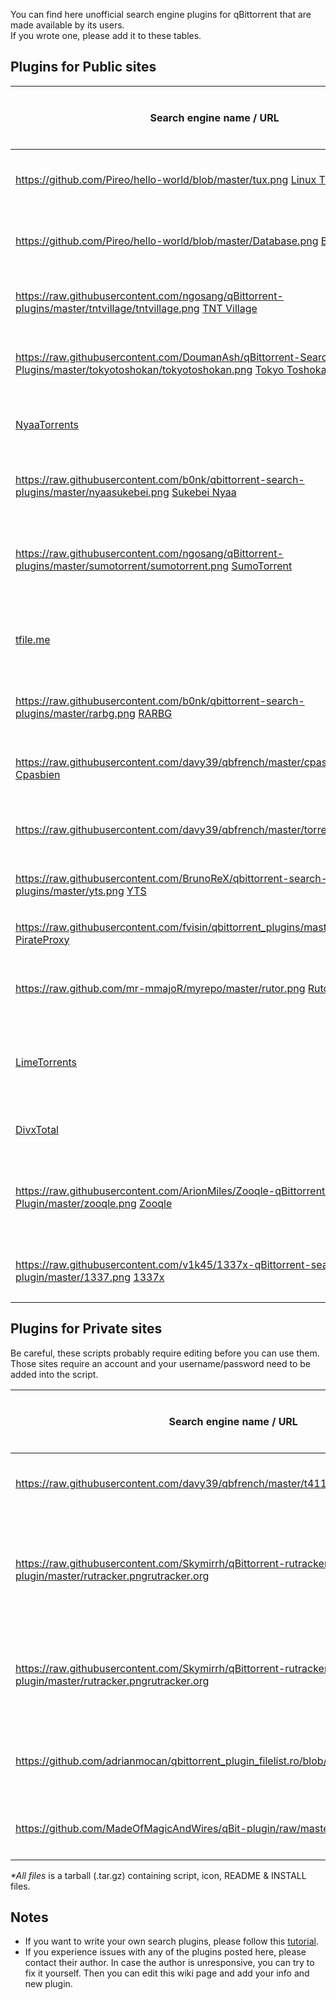 You can find here unofficial search engine plugins for qBittorrent that are made available by its users.<br />
If you wrote one, please add it to these tables.

== Plugins for Public sites ==
{|
|-
!  Search engine name / URL
!  Plugin author name / e-mail
!  Version
!  Last update date
!  Download link
!  Comment
|-
| [[https://github.com/Pireo/hello-world/blob/master/tux.png]] [http://linuxtracker.org/ Linux Tracker]
| toost.b@gmail.com
| 1.00
| April 12 2017
| [https://raw.githubusercontent.com/MadeOfMagicAndWires/qBit-plugins/master/engines/linuxtracker.py Download]
| Python2 & Python3 supported
|-
| [[https://github.com/Pireo/hello-world/blob/master/Database.png]] [https://btdb.in/ BTDB]
| ?
| 1.00
| April 12 2017
| [https://raw.githubusercontent.com/Pireo/hello-world/master/btdb.py Download]
| Python2 supported. Bugged.
|-
| [[https://raw.githubusercontent.com/ngosang/qBittorrent-plugins/master/tntvillage/tntvillage.png]] [http://www.tntvillage.scambioetico.org/?releaselist TNT Village]
| ngosang(at) hotmail(dot)es
| 1.00
| September 17 2015
| [https://raw.githubusercontent.com/ngosang/qBittorrent-plugins/master/tntvillage/tntvillage.py Download]
| Python2 & Python3 supported
|-
| [[https://raw.githubusercontent.com/DoumanAsh/qBittorrent-Search-Plugins/master/tokyotoshokan/tokyotoshokan.png]] [https://tokyotosho.info/index.php Tokyo Toshokan]
| custparasite(at) gmx(dot)se
| 2.0
| Sep 24 2015
| [https://raw.githubusercontent.com/DoumanAsh/qBittorrent-Search-Plugins/master/tokyotoshokan/tokyotoshokan.py Download]
| Python2 & Python3 supported
|-
| [https://www.nyaa.se/ NyaaTorrents]
| yukariin(at) yandex(dot)ru
| 2.29
| Mar 17 2016
| [https://raw.githubusercontent.com/Yukariin/qBittorrent-Search-Plugins/master/nyaatorrents.py Download]
| Python2 & Python3 supported
|-
| [[https://raw.githubusercontent.com/b0nk/qbittorrent-search-plugins/master/nyaasukebei.png]] [https://sukebei.nyaa.se/ Sukebei Nyaa]
| fsantos.pt (at) hotmail (dot) com
| 1.00
| Jun 27 2016
| [https://raw.githubusercontent.com/b0nk/qbittorrent-search-plugins/master/nyaasukebei.py Download]
| Python2 & Python3 supported
|-
| [[https://raw.githubusercontent.com/ngosang/qBittorrent-plugins/master/sumotorrent/sumotorrent.png]] [https://www.sumotorrent.sx/ SumoTorrent]
| ngosang(at) hotmail(dot)es
| 1.3
| Sep 25 2015
| [https://raw.githubusercontent.com/ngosang/qBittorrent-plugins/master/sumotorrent/sumotorrent.py Download]
| Python2 & Python3 supported. qBittorrent 3.3.0+
|-
| [http://tfile.me/ tfile.me]
| bnagaev(at) gmail(dot)com, danerde(at) gmail(dot)com
| 2.03
| Dec 13 2015
| [https://raw.githubusercontent.com/starius/qbittorrent-plugins/master/tfile_me.py Download]
| Python2 & Python3 supported
|-
| [[https://raw.githubusercontent.com/b0nk/qbittorrent-search-plugins/master/rarbg.png]] [https://rarbg.to/ RARBG]
| fsantos.pt (at) hotmail (dot) com
| 1.12
| May 25 2016
| [https://raw.githubusercontent.com/b0nk/qbittorrent-search-plugins/master/rarbg.py Download]
| Python2 & Python3 supported
|-
| [[https://raw.githubusercontent.com/davy39/qbfrench/master/cpasbien.png]] [http://www.cpasbien.cm/ Cpasbien]
| davy39(at) hmamail(dot)com
| 1.1
| Aug 19 2016
| [https://raw.githubusercontent.com/davy39/qbfrench/master/cpasbien.py Download]
| Python2 & Python3 supported
|-
| [[https://raw.githubusercontent.com/davy39/qbfrench/master/torrent9.png]] [http://www.torrent9.tv/ Torrent9]
| davy39(at) hmamail(dot)com
| 1.1
| Aug 11 2016
| [https://raw.githubusercontent.com/davy39/qbfrench/master/torrent9.py Download]
| Python2 & Python3 supported
|-
| [[https://raw.githubusercontent.com/BrunoReX/qbittorrent-search-plugins/master/yts.png]] [http://yts.re/ YTS]
| brunorex(at) gmail(dot).com
| 1.0
| Oct 8 2014
| [https://raw.githubusercontent.com/BrunoReX/qbittorrent-search-plugins/master/yts.py Download]
| Outdated
|-
| [[https://raw.githubusercontent.com/fvisin/qbittorrent_plugins/master/pirateproxy.png]] [https://pirateproxy.bz/ PirateProxy]
| fab(at) gnux(dot)info
| 1.53
| Sept 30 2014
| [https://raw.githubusercontent.com/fvisin/qbittorrent_plugins/master/pirateproxy.py Download]
| Outdated
|-
| [[https://raw.github.com/mr-mmajoR/myrepo/master/rutor.png]] [http://rutor.info/ Rutor]
| mmajor(at) yandex(dot)ru
| 1.20
| January 14 2017
| [https://raw.githubusercontent.com/Pireo/hello-world/master/rutor.py Download]
| Works with Python 3
|-
| [https://www.limetorrents.cc/ LimeTorrents]
| [https://github.com/lima66 lima66]
| 3.01
| April 18 2017
| [https://raw.githubusercontent.com/lima66/LimeTorrents_Plugin/master/limetorrents.py Download] / [https://github.com/lima66/LimeTorrents_Plugin/blob/master/limetorrents.py GitHub]
| Python2 & Python3 supported. qBittorrent 3.3.12
|-
| [http://divxtotal.com/ DivxTotal]
| hazuki.shiro(at) gmail(dot)com
| 1.2
| Nov 13 2011
| [https://raw.github.com/cdumez/qBittorrent-Search-Plugins/master/divxtotal.py Download]
| Outdated
|-
| [[https://raw.githubusercontent.com/ArionMiles/Zooqle-qBittorrent-Plugin/master/zooqle.png]] [https://zooqle.com/ Zooqle]
| [https://github.com/ArionMiles Arion_Miles]
| 1.11
| Mar 22, 2016
| [https://raw.githubusercontent.com/ArionMiles/Zooqle-qBittorrent-Plugin/master/zooqle.py Download] / [https://github.com/ArionMiles/Zooqle-qBittorrent-Plugin GitHub repository]
| Python2 & Python3 supported. qBittorrent 3.3.10+
|-
| [[https://raw.githubusercontent.com/v1k45/1337x-qBittorrent-search-plugin/master/1337.png]] [https://1337x.to/ 1337x]
| [https://github.com/v1k45 v1k45]
| 1.10
| Mar 26, 2017
| [https://raw.githubusercontent.com/v1k45/1337x-qBittorrent-search-plugin/master/leetx.py Download] / [https://github.com/v1k45/1337x-qBittorrent-search-plugin Github repository]
| Python2 & Python3 supported.
|}

== Plugins for Private sites ==
Be careful, these scripts probably require editing before you can use them.<br />
Those sites require an account and your username/password need to be added into the script.

{|
|-
!  Search engine name / URL
!  Plugin author name / e-mail
!  Version
!  Last update date
!  Download link
!  Comment
|-
| [[https://raw.githubusercontent.com/davy39/qbfrench/master/t411.png]][http://www.t411.ch T411]
| davy39(at) hmamail(dot)com
| 1.2
| Aug 11 2016
| [https://raw.githubusercontent.com/davy39/qbfrench/master/t411.py Script only] / [https://github.com/davy39/qbfrench/wiki README]*
| Python2 & Python3 supported
|-
| [[https://raw.githubusercontent.com/Skymirrh/qBittorrent-rutracker-plugin/master/rutracker.png]][http://rutracker.org/ rutracker.org]
| skymirrh(at) gmail(dot)com
| 1.05
| July 12 2016
| [https://github.com/Skymirrh/qBittorrent-rutracker-plugin Download]
| Python2 & Python3 supported. Tested with qBittorrent 3.3.5.
|-
| [[https://raw.githubusercontent.com/Skymirrh/qBittorrent-rutracker-plugin/master/rutracker.png]][http://rutracker.org/ rutracker.org]
| alvin1979(at) mail(dot)ru
| 1.00
| Sep 14 2016
| [https://github.com/alvin1979/qbrutracker Download]
| Python3 supported. Tested with qBittorrent 3.3.6.
|-
| [[https://github.com/adrianmocan/qbittorrent_plugin_filelist.ro/blob/master/favicon.png]][https://filelist.ro/ FileList]
| adrian.mocan(at) gmail(dot)com
| 1.0
| Jun 07 2015
| [https://github.com/adrianmocan/qbittorrent_plugin_filelist.ro/blob/master/filelist_ro/filelist.py Script only] / [https://github.com/adrianmocan/qbittorrent_plugin_filelist.ro/blob/master/filelist_ro.zip All files]*
| Tested with qBittorrent >= 3.1.9
|-
| [[https://github.com/MadeOfMagicAndWires/qBit-plugin/raw/master/favicon.png]] [https://bakabt.me BakaBT]
| toost.b@gmail.com
| 1.0.2
| 2017-03-13
| [https://github.com/MadeOfMagicAndWires/qBit-plugin/blob/master/engines/bakabt.py Script] / [https://raw.githubusercontent.com/MadeOfMagicAndWires/qBit-plugin/master/README.md README]
| Python 2 & 3 supported.
|}
''*All files'' is a tarball (.tar.gz) containing script, icon, README & INSTALL files.

== Notes ==
* If you want to write your own search plugins, please follow this [[How-to-write-a-search-plugin|tutorial]].
* If you experience issues with any of the plugins posted here, please contact their author. In case the author is unresponsive, you can try to fix it yourself. Then you can edit this wiki page and add your info and new plugin.

